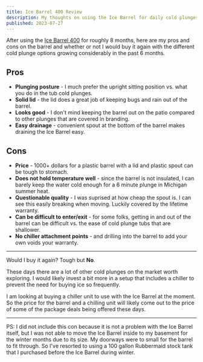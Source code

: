 ```yaml
---
title: Ice Barrel 400 Review
description: My thoughts on using the Ice Barrel for daily cold plunges
published: 2023-07-27
---
```


After using the [Ice Barrel 400](https://icebarrel.com/product/ice-barrel-400/) for roughly 8 months, here are my pros and cons on the barrel and whether or not I would buy it again with the different cold plunge options growing considerably in the past 6 months.

## Pros

- **Plunging posture** - I much prefer the upright sitting position vs. what you do in the tub cold plunges.
- **Solid lid** - the lid does a great job of keeping bugs and rain out of the barrel.
- **Looks good** - I don't mind keeping the barrel out on the patio compared to other plunges that are covered in branding.
- **Easy drainage** - convenient spout at the bottom of the barrel makes draining the Ice Barrel easy.

## Cons

- **Price** - 1000+ dollars for a plastic barrel with a lid and plastic spout can be tough to stomach.
- **Does not hold temperature well** - since the barrel is not insulated, I can barely keep the water cold enough for a 6 minute plunge in Michigan summer heat.
- **Questionable quality** - I was suprised at how cheap the spout is. I can see this easily breaking when moving. Luckily covered by the lifetime warranty.
- **Can be difficult to enter/exit** - for some folks, getting in and out of the barrel can be difficult vs. the ease of cold plunge tubs that are shallower.
- **No chiller attachment points** - and drilling into the barrel to add your own voids your warranty.

---

Would I buy it again? Tough but **No**.

These days there are a lot of other cold plunges on the market worth exploring. I would likely invest a bit more in a setup that includes a chiller to prevent the need for buying ice so frequently.

I am looking at buying a chiller unit to use with the Ice Barrel at the moment. So the price for the barrel and a chilling unit will likely come out to the price of some of the package deals being offered these days.

---

PS: I did not include this con because it is not a problem with the Ice Barrel itself, but I was not able to move the Ice Barrel inside to my basement for the winter months due to its size. My doorways were to small for the barrel to fit through. So I've resorted to using a 100 gallon Rubbermaid stock tank that I purchased before the Ice Barrel during winter.
